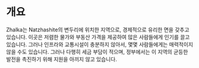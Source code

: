 # 개요 
Zhalka는 Natzhashite의 변두리에 위치한 지역으로, 경제적으로 유리한 면을 갖추고 있습니다. 이곳은 저렴한 물가와 부동산 가격을 제공하여 많은 사람들에게 인기를 끌고 있습니다. 그러나 인프라와 교통시설이 충분하지 않아서, 몇몇 사람들에게는 매력적이지 않을 수도 있습니다. 그러나 다행히 세금 부담이 적으며, 정부에서는 이 지역의 균등한 발전을 촉진하기 위해 지원을 아끼지 않고 있습니다.